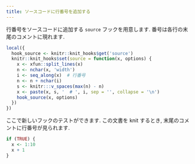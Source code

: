 ```yaml
---
title: ソースコードに行番号を追加する
---
```


行番号をソースコードに追加する `source` フックを用意します.
番号は各行の末尾のコメントに現れます.

```r
local({
  hook_source <- knitr::knit_hooks$get('source')
  knitr::knit_hooks$set(source = function(x, options) {
    x <- xfun::split_lines(x)
    n <- nchar(x, 'width')
    i <- seq_along(x)  # 行番号
    n <- n + nchar(i)
    s <- knitr:::v_spaces(max(n) - n)
    x <- paste(x, s, '  # ', i, sep = '', collapse = '\n')
    hook_source(x, options)
  })
})
```

ここで新しいフックのテストができます. この文書を knit するとき,
末尾のコメントに行番号が見られます.

```r
if (TRUE) {
  x <- 1:10
  x + 1
}
```
